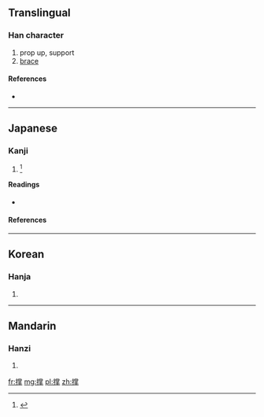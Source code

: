 {{also|撐}}
==Translingual==

===Han character===
{{Han char|rn=64|rad=手|as=12|sn=15|four=|canj=手火月手 (QFBQ)}}

# prop up, support
# [[brace]]

====References====
* {{Han ref|kx=0454.040|dkj=12694|dj=0803.210|hdz=31957.010|uh=6491|ud=25745}}

----

==Japanese==

===Kanji===
{{ja-kanji|grade=|rs=手12}}

# {{alternative form of|撐|lang=ja}} <ref name="gakken">{{cite-book||year=2002|author=Akiyasu Tōdō; et al|title=漢字源|ISBN=978-4053008893|passage=撐 撑}}</ref>

====Readings====
* {{ja-readings|on=[[ちょう]] (chō)|kun=[[ささえる]] (sasaeru), [[あく]] (aku)}}

====References====
<references/>
----

==Korean==

===Hanja===
{{ko-hanja|hangeul=탱|eumhun=|rv=taeng|mr=t'aeng|y=thayng}}

# {{defn|lang=ko|sort=手12}}

----

==Mandarin==

===Hanzi===
{{cmn-hanzi|tra=撐|pin=[[chēng]] ([[cheng1]])|wg=ch'eng<sup>1</sup>}}

# {{defn|lang=cmn|sort=手12}}

[[fr:撑]]
[[mg:撑]]
[[pl:撑]]
[[zh:撑]]